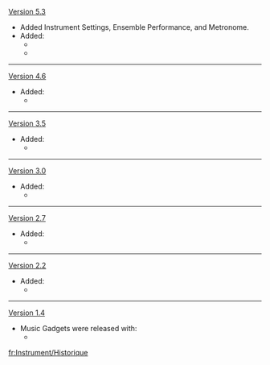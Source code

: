 {{Change History/Header}}
[[Version 5.3]]
* Added Instrument Settings, Ensemble Performance, and Metronome.
* Added:
** {{Item|Ukulele}}
** {{Item|Djem Djem Drum}}
----
[[Version 4.6]]
* Added:
** {{Item|Nightwind Horn}}
----
[[Version 3.5]]
* Added:
** {{Item|Festive Drum}}
----
[[Version 3.0]]
* Added:
** {{Item|Vintage Lyre}}
----
[[Version 2.7]]
* Added:
** {{Item|Arataki's Great and Glorious Drum}}
----
[[Version 2.2]]
* Added:
** {{Item|Floral Zither}}
----
[[Version 1.4]]
* Music Gadgets were released with:
** {{Item|Windsong Lyre}}
<noinclude>
[[fr:Instrument/Historique]]
</noinclude>
